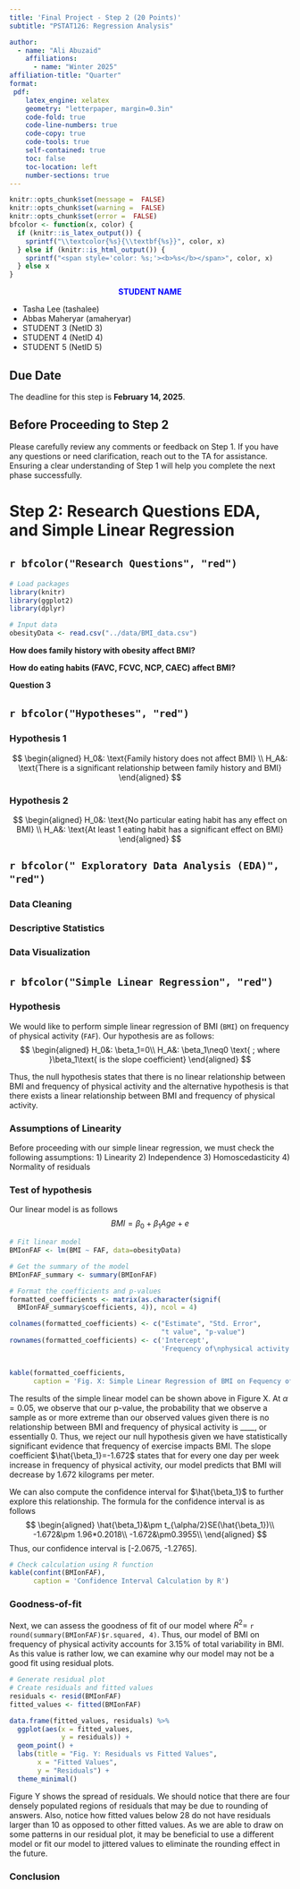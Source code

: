 ```yaml
---
title: 'Final Project - Step 2 (20 Points)'
subtitle: "PSTAT126: Regression Analysis" 

author:
  - name: "Ali Abuzaid"
    affiliations:
      - name: "Winter 2025"
affiliation-title: "Quarter"
format: 
 pdf: 
    latex_engine: xelatex
    geometry: "letterpaper, margin=0.3in"
    code-fold: true
    code-line-numbers: true
    code-copy: true
    code-tools: true
    self-contained: true
    toc: false
    toc-location: left
    number-sections: true
---
```

```r
knitr::opts_chunk$set(message =  FALSE)
knitr::opts_chunk$set(warning =  FALSE)
knitr::opts_chunk$set(error =  FALSE)
bfcolor <- function(x, color) {
  if (knitr::is_latex_output()) {
    sprintf("\\textcolor{%s}{\\textbf{%s}}", color, x)
  } else if (knitr::is_html_output()) {
    sprintf("<span style='color: %s;'><b>%s</b></span>", color, x)
  } else x
}
```


:::callout
<div style="text-align: center">
<span style="color: blue;"> **STUDENT NAME **</span> 
</div>
- Tasha Lee    (tashalee)
- Abbas Maheryar    (amaheryar)
- STUDENT 3    (NetID 3)
- STUDENT 4    (NetID 4)
- STUDENT 5    (NetID 5)
:::


::: {.callout-caution}
## Due Date
The deadline for this step is **February 14, 2025**.
:::

:::{.callout-tip}
## Before Proceeding to Step 2
Please carefully review any comments or feedback on Step 1. If you have any questions or need clarification, reach out to the TA for assistance. Ensuring a clear understanding of Step 1 will help you complete the next phase successfully.
:::


# Step 2: Research Questions EDA, and Simple Linear Regression


## `r bfcolor("Research Questions", "red")` \ 

```r
# Load packages
library(knitr)
library(ggplot2)
library(dplyr)

# Input data
obesityData <- read.csv("../data/BMI_data.csv")
```


**How does family history with obesity affect BMI?**


**How do eating habits (FAVC, FCVC, NCP, CAEC) affect BMI?**

**Question 3**

## `r bfcolor("Hypotheses", "red")` \ 

### Hypothesis 1
$$
\begin{aligned}
H_0&: \text{Family history does not affect BMI} \\
H_A&: \text{There is a significant relationship between family history and BMI}
\end{aligned}
$$


### Hypothesis 2
$$
\begin{aligned}
H_0&: \text{No particular eating habit has any effect on BMI} \\
H_A&: \text{At least 1 eating habit has a significant effect on BMI}
\end{aligned}
$$





## `r bfcolor(" Exploratory Data Analysis (EDA)", "red")` \  

### Data Cleaning



### Descriptive Statistics


### Data Visualization


## `r bfcolor("Simple Linear Regression", "red")` \ 

### Hypothesis
We would like to perform simple linear regression of BMI (`BMI`) on frequency of physical activity (`FAF`). Our hypothesis are as follows:
$$
\begin{aligned}
H_0&: \beta_1=0\\
H_A&: \beta_1\neq0 \text{ ; where }\beta_1\text{ is the slope coefficient}
\end{aligned}
$$

Thus, the null hypothesis states that there is no linear relationship between BMI and frequency of physical activity and the alternative hypothesis is that there exists a linear relationship between BMI and frequency of physical activity.

### Assumptions of Linearity
Before proceeding with our simple linear regression, we must check the following assumptions:
1) Linearity
2) Independence
3) Homoscedasticity
4) Normality of residuals

### Test of hypothesis
Our linear model is as follows
$$ BMI=\beta_0+\beta_1Age+e $$
```r
# Fit linear model
BMIonFAF <- lm(BMI ~ FAF, data=obesityData)

# Get the summary of the model
BMIonFAF_summary <- summary(BMIonFAF)

# Format the coefficients and p-values
formatted_coefficients <- matrix(as.character(signif(
  BMIonFAF_summary$coefficients, 4)), ncol = 4)

colnames(formatted_coefficients) <- c("Estimate", "Std. Error",
                                      "t value", "p-value")
rownames(formatted_coefficients) <- c('Intercept',
                                      'Frequency of\nphysical activity')


kable(formatted_coefficients,
      caption = 'Fig. X: Simple Linear Regression of BMI on Fequency of Physical Activity')
```
The results of the simple linear model can be shown above in Figure X. At $\alpha=0.05$, we observe that our p-value, the probability that we observe a sample as or more extreme than our observed values given there is no relationship between BMI and frequency of physical activity is ____, or essentially 0. Thus, we reject our null hypothesis given we have statistically significant evidence that frequency of exercise impacts BMI. The slope coefficient $\hat{\beta_1}=-1.672$ states that for every one day per week increase in frequency of physical activity, our model predicts that BMI will decrease by 1.672 kilograms per meter.

We can also compute the confidence interval for $\hat{\beta_1}$ to further explore this relationship. The formula for the confidence interval is as follows
$$
\begin{aligned}
\hat{\beta_1}&\pm t_{\alpha/2}SE(\hat{\beta_1})\\
-1.672&\pm 1.96*0.2018\\
-1.672&\pm0.3955\\
\end{aligned}
$$
Thus, our confidence interval is [-2.0675, -1.2765].
```r
# Check calculation using R function
kable(confint(BMIonFAF),
      caption = 'Confidence Interval Calculation by R')
```

### Goodness-of-fit
Next, we can assess the goodness of fit of our model where $R^2=$ `r round(summary(BMIonFAF)$r.squared, 4)`. Thus, our model of BMI on frequency of physical activity accounts for 3.15% of total variability in BMI. As this value is rather low, we can examine why our model may not be a good fit using residual plots.
```r
# Generate residual plot
# Create residuals and fitted values
residuals <- resid(BMIonFAF)
fitted_values <- fitted(BMIonFAF)

data.frame(fitted_values, residuals) %>% 
  ggplot(aes(x = fitted_values,
             y = residuals)) +
  geom_point() +
  labs(title = "Fig. Y: Residuals vs Fitted Values",
       x = "Fitted Values",
       y = "Residuals") +
  theme_minimal()
```
Figure Y shows the spread of residuals. We should notice that there are four densely populated regions of residuals that may be due to rounding of answers. Also, notice how fitted values below 28 do not have residuals larger than 10 as opposed to other fitted values. As we are able to draw on some patterns in our residual plot, it may be beneficial to use a different model or fit our model to jittered values to eliminate the rounding effect in the future.

### Conclusion
